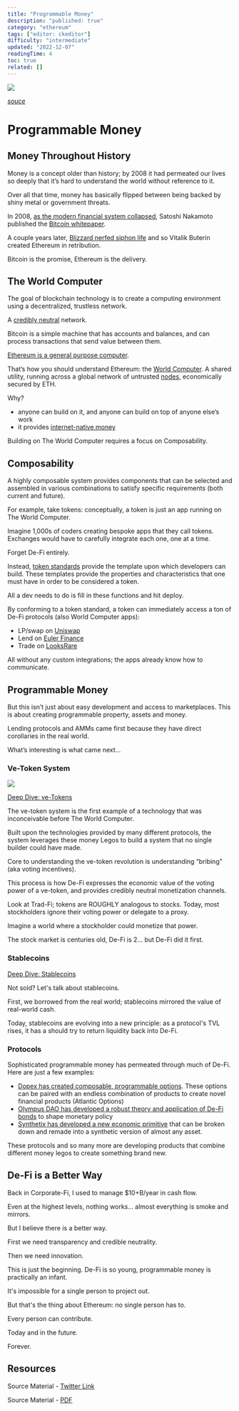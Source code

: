 ```yaml
---
title: "Programmable Money"
description: "published: true"
category: "ethereum"
tags: ["editor: ckeditor"]
difficulty: "intermediate"
updated: "2022-12-07"
readingTime: 4
toc: true
related: []
---
```


![](/images/programmable-money-banner.jpeg)

[*souce*](https://www.experian.com/blogs/ask-experian/what-is-ethereum/)

# Programmable Money

## Money Throughout History

Money is a concept older than history; by 2008 it had permeated our lives so deeply that it’s hard to understand the world without reference to it. 

Over all that time, money has basically flipped between being backed by shiny metal or government threats.

In 2008, [as the modern financial system collapsed](/background/gfc), Satoshi Nakamoto published the [Bitcoin whitepaper](https://bitcoin.org/bitcoin.pdf).

A couple years later, [Blizzard nerfed siphon life](https://www.pcgamer.com/the-creator-of-ethereum-got-into-crypto-because-blizzard-nerfed-his-character/) and so Vitalik Buterin created Ethereum in retribution.

Bitcoin is the promise, Ethereum is the delivery.

## The World Computer

The goal of blockchain technology is to create a computing environment using a decentralized, trustless network. 

A [credibly neutral](/concepts/credible-neutrality) network.

Bitcoin is a simple machine that has accounts and balances, and can process transactions that send value between them. 

[Ethereum is a general purpose computer](/ethereum/evm/state-machine).

That’s how you should understand Ethereum: the [World Computer](/ethereum/world-computer). A shared utility, running across a global network of untrusted [nodes](/ethereum/network/node), economically secured by ETH.

Why?

*   anyone can build on it, and anyone can build on top of anyone else’s work
*   it provides [internet-native money](/ethereum/world-computer/internet-settlement)

Building on The World Computer requires a focus on Composability.

## Composability

A highly composable system provides components that can be selected and assembled in various combinations to satisfy specific requirements (both current and future).

For example, take tokens: conceptually, a token is just an app running on The World Computer.

Imagine 1,000s of coders creating bespoke apps that they call tokens. Exchanges would have to carefully integrate each one, one at a time.

Forget De-Fi entirely.

Instead, [token standards](/ethereum/blockchain/token-standards) provide the template upon which developers can build. These templates provide the properties and characteristics that one must have in order to be considered a token.

All a dev needs to do is fill in these functions and hit deploy.

By conforming to a token standard, a token can immediately access a ton of De-Fi protocols (also World Computer apps):

*   LP/swap on [Uniswap](https://uniswap.org/)
*   Lend on [Euler Finance](https://www.euler.finance/)
*   Trade on [LooksRare](https://looksrare.org/)

All without any custom integrations; the apps already know how to communicate.

## Programmable Money

But this isn’t just about easy development and access to marketplaces. This is about creating programmable property, assets and money.

Lending protocols and AMMs came first because they have direct corollaries in the real world.

What’s interesting is what came next…

### Ve-Token System

![](/images/ve-tokens-1.jpeg)

[Deep Dive: ve-Tokens](/ethereum/world-computer/de-fi/programmable-money/ve-tokens)

The ve-token system is the first example of a technology that was inconceivable before The World Computer.

Built upon the technologies provided by many different protocols, the system leverages these money Legos to build a system that no single builder could have made.

Core to understanding the ve-token revolution is understanding “bribing” (aka voting incentives).

This process is how De-Fi expresses the economic value of the voting power of a ve-token, and provides credibly neutral monetization channels.

Look at Trad-Fi; tokens are ROUGHLY analogous to stocks. Today, most stockholders ignore their voting power or delegate to a proxy.

Imagine a world where a stockholder could monetize that power.

The stock market is centuries old, De-Fi is 2... but De-Fi did it first.

### Stablecoins

[Deep Dive: Stablecoins](/ethereum/world-computer/de-fi/stablecoins)

Not sold? Let's talk about stablecoins.

First, we borrowed from the real world; stablecoins mirrored the value of real-world cash.

Today, stablecoins are evolving into a new principle: as a protocol's TVL rises, it has a should try to return liquidity back into De-Fi.

### Protocols

Sophisticated programmable money has permeated through much of De-Fi. Here are just a few examples:

*   [Dopex has created composable, programmable options](/ethereum/world-computer/projects/dopex). These options can be paired with an endless combination of products to create novel financial products (Atlantic Options)
*   [Olympus DAO has developed a robust theory and application of De-Fi bonds](/ethereum/world-computer/projects/olympus) to shape monetary policy
*   [Synthetix has developed a new economic primitive](/ethereum/world-computer/projects/synthetix) that can be broken down and remade into a synthetic version of almost any asset.

These protocols and so many more are developing products that combine different money legos to create something brand new.

## De-Fi is a Better Way

Back in Corporate-Fi, I used to manage $10+B/year in cash flow. 

Even at the highest levels, nothing works... almost everything is smoke and mirrors. 

But I believe there is a better way. 

First we need transparency and credible neutrality. 

Then we need innovation.

This is just the beginning. De-Fi is so young, programmable money is practically an infant. 

It's impossible for a single person to project out.

But that's the thing about Ethereum: no single person has to. 

Every person can contribute. 

Today and in the future.

Forever.

## Resources

Source Material - [Twitter Link](https://twitter.com/SalomonCrypto/status/1563228298276065280)

Source Material - [PDF](/twitter-pdf-2022-08-26_programmable_money.pdf)
